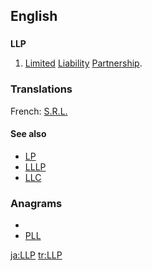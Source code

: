 ==English==

==={{initialism}}===
{{wikipedia}}
'''LLP'''

# {{business}}{{legal}} [[limited|Limited]] [[liability|Liability]] [[partnership|Partnership]].

=== Translations ===
French: [[S.R.L.]]

====See also====
*[[LP]]
*[[LLLP]]
*[[LLC]]

===Anagrams===
* {{alphagram|llp}}
* [[PLL#English|PLL]]


[[ja:LLP]]
[[tr:LLP]]